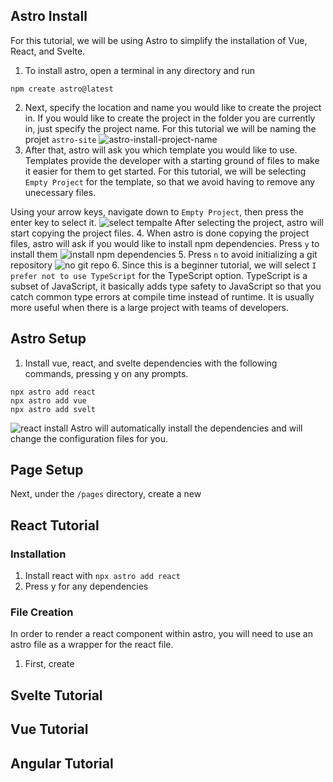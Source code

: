 ## Astro Install
For this tutorial, we will be using Astro to simplify the installation of Vue, React, and Svelte.

1. To install astro, open a terminal in any directory and run
```
npm create astro@latest
```
2. Next, specify the location and name you would like to create the project in. If you would like to create the project in the folder you are currently in, just specify the project name. For this tutorial we will be naming the projet `astro-site`
![astro-install-project-name](/astro-install-proj-name.png)
3. After that, astro will ask you which template you would like to use. Templates provide the developer with a starting ground of files to make it easier for them to get started. For this tutorial, we will be selecting `Empty Project` for the template, so that we avoid having to remove any unecessary files.

Using your arrow keys, navigate down to `Empty Project`, then press the enter key to select it.
![select tempalte](/select-template.png)
After selecting the project, astro will start copying the project files. 
4. When astro is done copying the project files, astro will ask if you would like to install npm dependencies. Press `y` to install them
![install npm dependencies](/npm-dep.png)
5. Press `n` to avoid initializing a git repository
![no git repo](/no-git.png)
6. Since this is a beginner tutorial, we will select `I prefer not to use TypeScript` for the TypeScript option. TypeScript is a subset of JavaScript, it basically adds type safety to JavaScript so that you catch common type errors at compile time instead of runtime. It is usually more useful when there is a large project with teams of developers.

## Astro Setup
1. Install vue, react, and svelte dependencies with the following commands, pressing y on any prompts.
```
npx astro add react
npx astro add vue
npx astro add svelt
```
![react install](/react-install.png)
Astro will automatically install the dependencies and will change the configuration files for you.
## Page Setup
Next, under the `/pages` directory, create a new 


## React Tutorial
### Installation
1. Install react with `npx astro add react`
2. Press y for any dependencies
### File Creation
In order to render a react component within astro, you will need to use an astro file as a wrapper for the react file.
1. First, create 


## Svelte Tutorial

## Vue Tutorial

## Angular Tutorial